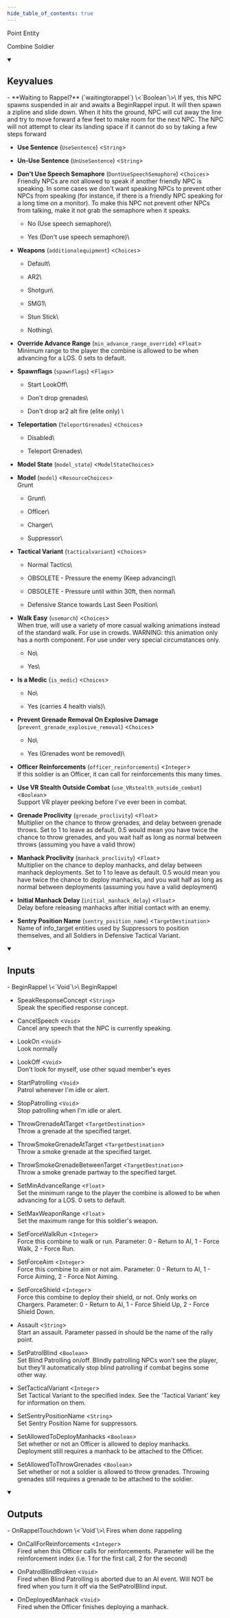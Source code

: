 ```yaml
---
hide_table_of_contents: true
---
```


<!---
!!!!!!
THIS PAGE IS AUTOGENERATED FROM GAME FGD DEFINITIONS!
DO NOT EDIT MANUALLY!
!!!!!!

In order to make edits, you can make an annotation file in /fgd_dump_overrides
-->


Point Entity

Combine Soldier

<details open>
<summary><h2>Keyvalues</h2></summary>
- **Waiting to Rappel?** (`waitingtorappel`) \<`Boolean`\>\
If yes, this NPC spawns suspended in air and awaits a BeginRappel input. It will then spawn a zipline and slide down. When it hits the ground, NPC will cut away the line and try to move forward a few feet to make room for the next NPC. The NPC will not attempt to clear its landing space if it cannot do so by taking a few steps forward

- **Use Sentence** (`UseSentence`) \<`String`\>

- **Un-Use Sentence** (`UnUseSentence`) \<`String`\>

- **Don't Use Speech Semaphore** (`DontUseSpeechSemaphore`) \<`Choices`\>\
Friendly NPCs are not allowed to speak if another friendly NPC is speaking. In some cases we don't want speaking NPCs to prevent other NPCs from speaking (for instance, if there is a friendly NPC speaking for a long time on a monitor). To make this NPC not prevent other NPCs from talking, make it not grab the semaphore when it speaks.
  - No (Use speech semaphore)\
    
  - Yes (Don't use speech semaphore)\
    


- **Weapons** (`additionalequipment`) \<`Choices`\>
  - Default\
    
  - AR2\
    
  - Shotgun\
    
  - SMG1\
    
  - Stun Stick\
    
  - Nothing\
    


- **Override Advance Range** (`min_advance_range_override`) \<`Float`\>\
Minimum range to the player the combine is allowed to be when advancing for a LOS. 0 sets to default.

- **Spawnflags** (`spawnflags`) \<`Flags`\>
  - Start LookOff\
    
  - Don't drop grenades\
    
  - Don't drop ar2 alt fire (elite only) \
    


- **Teleportation** (`TeleportGrenades`) \<`Choices`\>
  - Disabled\
    
  - Teleport Grenades\
    


- **Model State** (`model_state`) \<`ModelStateChoices`\>

- **Model** (`model`) \<`ResourceChoices`\>\
Grunt
  - Grunt\
    
  - Officer\
    
  - Charger\
    
  - Suppressor\
    


- **Tactical Variant** (`tacticalvariant`) \<`Choices`\>
  - Normal Tactics\
    
  - OBSOLETE - Pressure the enemy (Keep advancing)\
    
  - OBSOLETE - Pressure until within 30ft, then normal\
    
  - Defensive Stance towards Last Seen Position\
    


- **Walk Easy** (`usemarch`) \<`Choices`\>\
When true, will use a variety of more casual walking animations instead of the standard walk. For use in crowds. WARNING: this animation only has a north component. For use under very special circumstances only.
  - No\
    
  - Yes\
    


- **Is a Medic** (`is_medic`) \<`Choices`\>
  - No\
    
  - Yes (carries 4 health vials)\
    


- **Prevent Grenade Removal On Explosive Damage** (`prevent_grenade_explosive_removal`) \<`Choices`\>
  - No\
    
  - Yes (Grenades wont be removed)\
    


- **Officer Reinforcements** (`officer_reinforcements`) \<`Integer`\>\
If this soldier is an Officer, it can call for reinforcements this many times.

- **Use VR Stealth Outside Combat** (`use_VRstealth_outside_combat`) \<`Boolean`\>\
Support VR player peeking before I've ever been in combat.

- **Grenade Proclivity** (`grenade_proclivity`) \<`Float`\>\
Multiplier on the chance to throw grenades, and delay between grenade throws. Set to 1 to leave as default. 0.5 would mean you have twice the chance to throw grenades, and you wait half as long as normal between throws (assuming you have a valid throw)

- **Manhack Proclivity** (`manhack_proclivity`) \<`Float`\>\
Multiplier on the chance to deploy manhacks, and delay between manhack deployments. Set to 1 to leave as default. 0.5 would mean you have twice the chance to deploy manhacks, and you wait half as long as normal between deployments (assuming you have a valid deployment)

- **Initial Manhack Delay** (`initial_manhack_delay`) \<`Float`\>\
Delay before releasing manhacks after initial contact with an enemy.

- **Sentry Position Name** (`sentry_position_name`) \<`TargetDestination`\>\
Name of info_target entities used by Suppressors to position themselves, and all Soldiers in Defensive Tactical Variant.


 </details>
<details open>
<summary><h2>Inputs</h2></summary>
- BeginRappel \<`Void`\>\
BeginRappel

- SpeakResponseConcept \<`String`\>\
Speak the specified response concept.

- CancelSpeech \<`Void`\>\
Cancel any speech that the NPC is currently speaking.

- LookOn \<`Void`\>\
Look normally

- LookOff \<`Void`\>\
Don't look for myself, use other squad member's eyes

- StartPatrolling \<`Void`\>\
Patrol whenever I'm idle or alert.

- StopPatrolling \<`Void`\>\
Stop patrolling when I'm idle or alert.

- ThrowGrenadeAtTarget \<`TargetDestination`\>\
Throw a grenade at the specified target.

- ThrowSmokeGrenadeAtTarget \<`TargetDestination`\>\
Throw a smoke grenade at the specified target.

- ThrowSmokeGrenadeBetweenTarget \<`TargetDestination`\>\
Throw a smoke grenade partway to the specified target.

- SetMinAdvanceRange \<`Float`\>\
Set the minimum range to the player the combine is allowed to be when advancing for a LOS. 0 sets to default.

- SetMaxWeaponRange \<`Float`\>\
Set the maximum range for this soldier's weapon.

- SetForceWalkRun \<`Integer`\>\
Force this combine to walk or run. Parameter: 0 - Return to AI, 1 - Force Walk, 2 - Force Run.

- SetForceAim \<`Integer`\>\
Force this combine to aim or not aim. Parameter: 0 - Return to AI, 1 - Force Aiming, 2 - Force Not Aiming.

- SetForceShield \<`Integer`\>\
Force this combine to deploy their shield, or not. Only works on Chargers. Parameter: 0 - Return to AI, 1 - Force Shield Up, 2 - Force Shield Down.

- Assault \<`String`\>\
Start an assault. Parameter passed in should be the name of the rally point.

- SetPatrolBlind \<`Boolean`\>\
Set Blind Patrolling on/off. Blindly patrolling NPCs won't see the player, but they'll automatically stop blind patrolling if combat begins some other way.

- SetTacticalVariant \<`Integer`\>\
Set Tactical Variant to the specified index. See the 'Tactical Variant' key for information on them.

- SetSentryPositionName \<`String`\>\
Set Sentry Position Name for suppressors.

- SetAllowedToDeployManhacks \<`Boolean`\>\
Set whether or not an Officer is allowed to deploy manhacks. Deployment still requires a manhack to be attached to the Officer.

- SetAllowedToThrowGrenades \<`Boolean`\>\
Set whether or not a soldier is allowed to throw grenades. Throwing grenades still requires a grenade to be attached to the soldier.


 </details>
<details open>
<summary><h2>Outputs</h2></summary>
- OnRappelTouchdown \<`Void`\>\
Fires when done rappeling

- OnCallForReinforcements \<`Integer`\>\
Fired when this Officer calls for reinforcements. Parameter will be the reinforcement index (i.e. 1 for the first call, 2 for the second)

- OnPatrolBlindBroken \<`Void`\>\
Fired when Blind Patrolling is aborted due to an AI event. Will NOT be fired when you turn it off via the SetPatrolBlind input.

- OnDeployedManhack \<`Void`\>\
Fired when the Officer finishes deploying a manhack.


 </details>